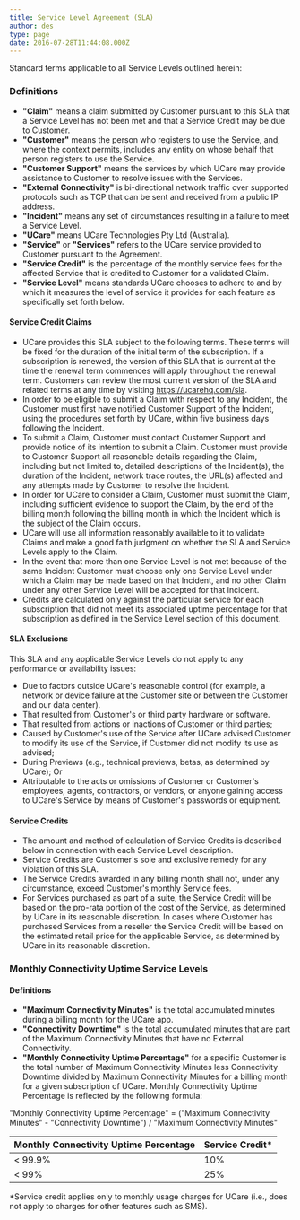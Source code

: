 ```yaml
---
title: Service Level Agreement (SLA)
author: des
type: page
date: 2016-07-28T11:44:08.000Z
---
```


Standard terms applicable to all Service Levels outlined herein:

### Definitions

- **"Claim"** means a claim submitted by Customer pursuant to this SLA that a Service Level has not been met and that a Service Credit may be due to Customer.
- **"Customer"** means the person who registers to use the Service, and, where the context permits, includes any entity on whose behalf that person registers to use the Service.
- **"Customer Support"** means the services by which UCare may provide assistance to Customer to resolve issues with the Services.
- **"External Connectivity"** is bi-directional network traffic over supported protocols such as TCP that can be sent and received from a public IP address.
- **"Incident"** means any set of circumstances resulting in a failure to meet a Service Level.
- **"UCare"** means UCare Technologies Pty Ltd (Australia).
- **"Service"** or **"Services"** refers to the UCare service provided to Customer pursuant to the Agreement.
- **"Service Credit"** is the percentage of the monthly service fees for the affected Service that is credited to Customer for a validated Claim.
- **"Service Level"** means standards UCare chooses to adhere to and by which it measures the level of service it provides for each feature as specifically set forth below.

#### Service Credit Claims

- UCare provides this SLA subject to the following terms. These terms will be fixed for the duration of the initial term of the subscription. If a subscription is renewed, the version of this SLA that is current at the time the renewal term commences will apply throughout the renewal term. Customers can review the most current version of the SLA and related terms at any time by visiting https://ucarehq.com/sla.
- In order to be eligible to submit a Claim with respect to any Incident, the Customer must first have notified Customer Support of the Incident, using the procedures set forth by UCare, within five business days following the Incident.
- To submit a Claim, Customer must contact Customer Support and provide notice of its intention to submit a Claim. Customer must provide to Customer Support all reasonable details regarding the Claim, including but not limited to, detailed descriptions of the Incident(s), the duration of the Incident, network trace routes, the URL(s) affected and any attempts made by Customer to resolve the Incident.
- In order for UCare to consider a Claim, Customer must submit the Claim, including sufficient evidence to support the Claim, by the end of the billing month following the billing month in which the Incident which is the subject of the Claim occurs.
- UCare will use all information reasonably available to it to validate Claims and make a good faith judgment on whether the SLA and Service Levels apply to the Claim.
- In the event that more than one Service Level is not met because of the same Incident Customer must choose only one Service Level under which a Claim may be made based on that Incident, and no other Claim under any other Service Level will be accepted for that Incident.
- Credits are calculated only against the particular service for each subscription that did not meet its associated uptime percentage for that subscription as defined in the Service Level section of this document.

#### SLA Exclusions

This SLA and any applicable Service Levels do not apply to any performance or availability issues:

- Due to factors outside UCare's reasonable control (for example, a network or device failure at the Customer site or between the Customer and our data center).
- That resulted from Customer's or third party hardware or software.
- That resulted from actions or inactions of Customer or third parties;
- Caused by Customer's use of the Service after UCare advised Customer to modify its use of the Service, if Customer did not modify its use as advised;
- During Previews (e.g., technical previews, betas, as determined by UCare); Or
- Attributable to the acts or omissions of Customer or Customer's employees, agents, contractors, or vendors, or anyone gaining access to UCare's Service by means of Customer's passwords or equipment.

#### Service Credits

- The amount and method of calculation of Service Credits is described below in connection with each Service Level description.
- Service Credits are Customer's sole and exclusive remedy for any violation of this SLA.
- The Service Credits awarded in any billing month shall not, under any circumstance, exceed Customer's monthly Service fees.
- For Services purchased as part of a suite, the Service Credit will be based on the pro-rata portion of the cost of the Service, as determined by UCare in its reasonable discretion. In cases where Customer has purchased Services from a reseller the Service Credit will be based on the estimated retail price for the applicable Service, as determined by UCare in its reasonable discretion.

### Monthly Connectivity Uptime Service Levels

#### Definitions

- **"Maximum Connectivity Minutes"** is the total accumulated minutes during a billing month for the UCare app.
- **"Connectivity Downtime"** is the total accumulated minutes that are part of the Maximum Connectivity Minutes that have no External Connectivity.
- **"Monthly Connectivity Uptime Percentage"** for a specific Customer is the total number of Maximum Connectivity Minutes less Connectivity Downtime divided by Maximum Connectivity Minutes for a billing month for a given subscription of UCare. Monthly Connectivity Uptime Percentage is reflected by the following formula:

"Monthly Connectivity Uptime Percentage" = ("Maximum Connectivity Minutes" - "Connectivity Downtime") / "Maximum Connectivity Minutes"

| **Monthly Connectivity Uptime Percentage** | **Service Credit\*** |
|--------------|----------|
| < 99.9%      | 10%      |
| < 99%        | 25%      |

\*Service credit applies only to monthly usage charges for UCare (i.e., does not apply to charges for other features such as SMS).
